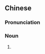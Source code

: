 {{also|筝尼}}
==Chinese==
{{zh-forms|s=筝尼}}

===Pronunciation===
{{zh-pron
|m=zhēngní
|cat=n
}}

===Noun===
{{zh-noun}}

# {{zh-alt-name|琤尼}}